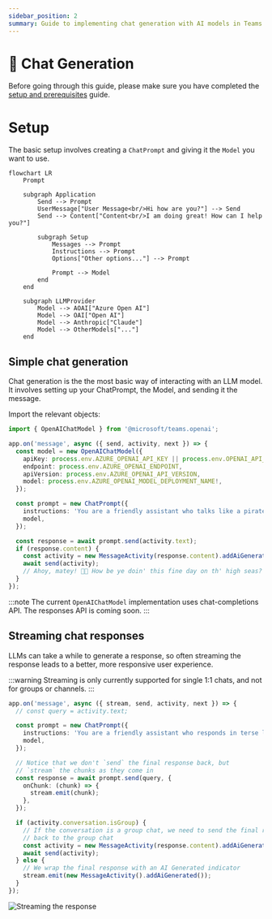 ```yaml
---
sidebar_position: 2
summary: Guide to implementing chat generation with AI models in Teams applications using ChatPrompt and Model components.
---
```



# 💬 Chat Generation

Before going through this guide, please make sure you have completed the [setup and prerequisites](./setup-and-prereqs.md) guide.

# Setup

The basic setup involves creating a `ChatPrompt` and giving it the `Model` you want to use.

```mermaid
flowchart LR
    Prompt

    subgraph Application
        Send --> Prompt
        UserMessage["User Message<br/>Hi how are you?"] --> Send
        Send --> Content["Content<br/>I am doing great! How can I help you?"]

        subgraph Setup
            Messages --> Prompt
            Instructions --> Prompt
            Options["Other options..."] --> Prompt

            Prompt --> Model
        end
    end

    subgraph LLMProvider
        Model --> AOAI["Azure Open AI"]
        Model --> OAI["Open AI"]
        Model --> Anthropic["Claude"]
        Model --> OtherModels["..."]
    end
```

## Simple chat generation

Chat generation is the the most basic way of interacting with an LLM model. It involves setting up your ChatPrompt, the Model, and sending it the message.

Import the relevant objects:

```ts
import { OpenAIChatModel } from '@microsoft/teams.openai';
```

```ts
app.on('message', async ({ send, activity, next }) => {
  const model = new OpenAIChatModel({
    apiKey: process.env.AZURE_OPENAI_API_KEY || process.env.OPENAI_API_KEY,
    endpoint: process.env.AZURE_OPENAI_ENDPOINT,
    apiVersion: process.env.AZURE_OPENAI_API_VERSION,
    model: process.env.AZURE_OPENAI_MODEL_DEPLOYMENT_NAME!,
  });

  const prompt = new ChatPrompt({
    instructions: 'You are a friendly assistant who talks like a pirate',
    model,
  });

  const response = await prompt.send(activity.text);
  if (response.content) {
    const activity = new MessageActivity(response.content).addAiGenerated();
    await send(activity);
    // Ahoy, matey! 🏴‍☠️ How be ye doin' this fine day on th' high seas? What can this ol’ salty sea dog help ye with? 🚢☠️
  }
});
```

:::note
The current `OpenAIChatModel` implementation uses chat-completions API. The responses API is coming soon.
:::

## Streaming chat responses

LLMs can take a while to generate a response, so often streaming the response leads to a better, more responsive user experience.

:::warning
Streaming is only currently supported for single 1:1 chats, and not for groups or channels.
:::

```ts
app.on('message', async ({ stream, send, activity, next }) => {
  // const query = activity.text;

  const prompt = new ChatPrompt({
    instructions: 'You are a friendly assistant who responds in terse language',
    model,
  });

  // Notice that we don't `send` the final response back, but
  // `stream` the chunks as they come in
  const response = await prompt.send(query, {
    onChunk: (chunk) => {
      stream.emit(chunk);
    },
  });

  if (activity.conversation.isGroup) {
    // If the conversation is a group chat, we need to send the final response
    // back to the group chat
    const activity = new MessageActivity(response.content).addAiGenerated();
    await send(activity);
  } else {
    // We wrap the final response with an AI Generated indicator
    stream.emit(new MessageActivity().addAiGenerated());
  }
});
```

![Streaming the response](/screenshots/streaming-chat.gif)
